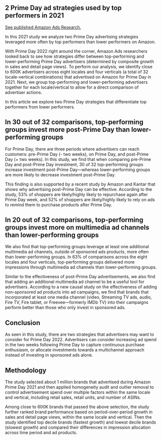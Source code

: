 ## 2 Prime Day ad strategies used by top performers in 2021

<div class ="note">
    <a target="_blank" href="https://advertising.amazon.com/en-us/library/research/prime-day-ad-strategies-used-by-top-performers/?ref_=a20m_us_libr">See published Amazon Ads Research.</a>

</div>

 In this 2021 study we analyze two Prime Day advertising strategies leveraged more often by top performers than lower performers on Amazon.


With Prime Day 2022 right around the corner, Amazon Ads researchers looked back to see how strategies differ between top-performing and lower-performing Prime Day advertisers (determined by composite growth in sales and detail page views). To perform our analysis, we identify close to 600K advertisers across eight locales and four verticals (a total of 32 locale-vertical combinations) that advertised on Amazon for Prime Day in 2021. Next, we group top-performing and lower-performing advertisers together for each locale/vertical to allow for a direct comparison of advertiser actions.

In this article we explore two Prime Day strategies that differentiate top performers from lower performers.

## In 30 out of 32 comparisons, top-performing groups invest more post-Prime Day than lower-performing groups

For Prime Day, there are three periods where advertisers can reach customers: pre-Prime Day (- two weeks), on Prime Day, and post-Prime Day (+ two weeks). In this study, we find that when comparing pre-Prime Day and post-Prime Day investment, 30 of 32 top-performing groups increase investment post-Prime Day—whereas lower-performing groups are more likely to decrease investment post-Prime Day.

This finding is also supported by a recent study by Amazon and Kantar that shows why advertising post-Prime Day can be effective. According to the study, 53% of shoppers are likely/highly likely to repurchase again after Prime Day week, and 52% of shoppers are likely/highly likely to rely on ads to remind them to purchase products after Prime Day.

## In 20 out of 32 comparisons, top-performing groups invest more on multimedia ad channels than lower-performing groups

We also find that top-performing groups leverage at least one additional multimedia ad channels, outside of sponsored ads products, more often than lower-performing groups. In 63% of comparisons across the eight locales and four verticals, top-performing groups delivered more impressions through multimedia ad channels than lower-performing groups.

Similar to the effectiveness of post-Prime Day advertisements, we also find that adding an additional multimedia ad channel to be a useful tool for advertisers. According to a new causal study on the effectiveness of adding non-sponsored ad products into ad campaigns, we find that brands that incorporated at least one media channel (video, Streaming TV ads, audio, Fire TV, Fire tablet, or Freevee—formerly IMDb TV) into their campaigns perform better than those who only invest in sponsored ads.

## Conclusion

As seen in this study, there are two strategies that advertisers may want to consider for Prime Day 2022. Advertisers can consider increasing ad spend in the two weeks following Prime Day to capture continuous purchase enthusiasm, or allocate investments towards a multichannel approach instead of investing in sponsored ads alone.

## Methodology

The study selected about 1 million brands that advertised during Amazon Prime Day 2021 and then applied homogeneity audit and outlier removal to control advertisement spend over multiple factors within the same locale and vertical, including retail sales, retail units, and number of ASINs.

Among close to 600K brands that passed the above selection, the study further ranked brand performance based on period-over-period growth in sales and detail page views, within the same locale and vertical. Then the study identified top decile brands (fastest growth) and lowest decile brands (slowest growth) and compared their differences in impression allocation across time period and ad products.